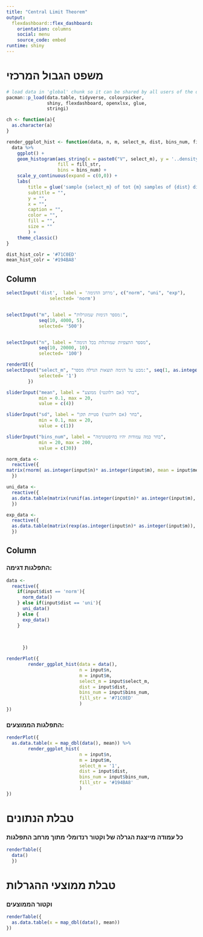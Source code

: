 ```yaml
---
title: "Central Limit Theorem"
output: 
  flexdashboard::flex_dashboard:
    orientation: columns
    social: menu  
    source_code: embed
runtime: shiny
---
```




# משפט הגבול המרכזי

```r
# load data in 'global' chunk so it can be shared by all users of the dashboard
pacman::p_load(data.table, tidyverse, colourpicker,
               shiny, flexdashboard, openxlsx, glue,
               stringi)

ch <- function(a){
  as.character(a)
}

render_ggplot_hist <- function(data, n, m, select_m, dist, bins_num, fill_str){
  data %>% 
    ggplot() +
    geom_histogram(aes_string(x = paste0("V", select_m), y = '..density..'),
                   fill = fill_str,
                   bins = bins_num) +
    scale_y_continuous(expand = c(0,0)) +
    labs(
        title = glue('sample {select_m} of tot {m} samples of {dist} dist length {n}'),
        subtitle = "",
        y = "",
        x = "",
        caption = "",
        color = "",
        fill = "",
        size = ""
        ) +
    theme_classic()
}

dist_hist_colr = '#71C0ED'
mean_hist_colr = '#194BA8'
```




Column {.sidebar}
-----------------------------------------------------------------------

```r

selectInput('dist',  label = 'מרחב הדגימה', c("norm", "uni", "exp"),
                selected= 'norm')


selectInput("m", label = "מספר דגימות שמוגרלות:",
            seq(10, 4000, 5),
            selected= '500')


selectInput("n", label = "מספר התצפיות שמורגלות בכל דגימה",
            seq(10, 20000, 10),
            selected= '100')

renderUI({
selectInput("select_m", "מבט על דגימה תוצאות הגרלה מספר:", seq(1, as.integer(input$m), 1),
            selected= '1')
        })

sliderInput("mean", label = "בחר (אם רלוונטי) ממוצע",
            min = 0.1, max = 20,
            value = c(4))

sliderInput("sd", label = "בחר (אם רלוונטי) סטיית תקן",
            min = 0.1, max = 20,
            value = c(1))

sliderInput("bins_num", label = "בחר כמה עמודות יהיו בהיסטוגרמה",
            min = 20, max = 200,
            value = c(30))


```

```r
norm_data <- 
  reactive({
matrix(rnorm( as.integer(input$n)* as.integer(input$m), mean = input$mean, sd = input$sd),  as.integer(input$n),       as.integer(input$m)) %>% as.data.frame()
  })

uni_data <- 
  reactive({
  as.data.table(matrix(runif(as.integer(input$n)* as.integer(input$m), min = 0, max = 1), as.integer(input$n),       as.integer(input$m)))
  })

exp_data <- 
  reactive({
  as.data.table(matrix(rexp(as.integer(input$n)* as.integer(input$m)), as.integer(input$n),       as.integer(input$m)))
  })


```


Column
-----------------------------------------------------------------------

### התפלגות דגימה:

```r

data <- 
  reactive({
    if(input$dist == 'norm'){
      norm_data()
    } else if(input$dist == 'uni'){
      uni_data()
    } else {
      exp_data()
    }

    
    
      })

renderPlot({
        render_ggplot_hist(data = data(), 
                           n = input$n,
                           m = input$m,
                           select_m = input$select_m,
                           dist = input$dist,
                           bins_num = input$bins_num,
                           fill_str = '#71C0ED'
                           )
})
```


### התפלגות הממוצעים:
    
```r
renderPlot({
  as.data.table(x = map_dbl(data(), mean)) %>% 
        render_ggplot_hist(
                           n = input$n,
                           m = input$m,
                           select_m = '1',
                           dist = input$dist,
                           bins_num = input$bins_num,
                           fill_str = '#194BA8'
                           )
})
```

# טבלת הנתונים

### כל עמודה מייצגת הגרלה של וקטור רנדומלי מתוך מרחב התפלגות

```r
renderTable({
  data()
  })

```

# טבלת ממוצעי ההגרלות

### וקטור הממוצעים

```r
renderTable({
  as.data.table(x = map_dbl(data(), mean))
})

```